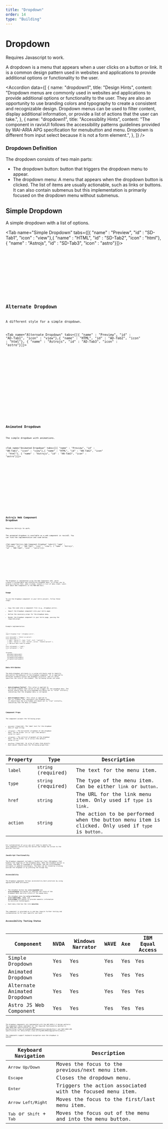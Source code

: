 ```yaml
---
title: "Dropdown"
order: 14
type: "Building"
---
```



# Dropdown

<Alert type="info">Requires Javascript to work.</Alert>

A dropdown is a menu that appears when a user clicks on a button or link. It is a common design pattern used in websites and applications to provide additional options or functionality to the user.

<Accordion
  data={[
    {
      name: "dropdown1",
      title: "Design Hints",
      content:
        "Dropdown menus are commonly used in websites and applications to provide additional options or functionality to the user. They are also an opportunity to use branding colors and typography to create a consistent and recognizable design. Dropdown menus can be used to filter content, display additional information, or provide a list of actions that the user can take.",
    },
    {
      name: "dropdown1",
      title: "Accessiblity Hints",
      content:
        "The component in ravixUI follows the accessibility patterns guidelines provided by WAI-ARIA APG specification for menubutton and menu. Dropdown is different from input select because it is not a form element.",
    },
  ]}
/>

### Dropdown Definition

The dropdown consists of two main parts:

- The dropdown button: button that triggers the dropdown menu to appear.
- The dropdown menu: A menu that appears when the dropdown button is clicked. The list of items are usually actionable, such as links or buttons. It can also contain submenus but this implementation is primarily focused on the dropdown menu without submenus.

## Simple Dropdown

A simple dropdown with a list of options.

<Tab name="Simple Dropdown" tabs={[{ "name" : "Preview", "id" : "SD-Tab1", "icon" : "view"},{ "name" : "HTML", "id" : "SD-Tab2", "icon" : "html"}, { "name" : "Astrojs", "id" : "SD-Tab3", "icon" : "astro"}]}>

<section id ="SD-Tab1-panel" role="tabpanel" data-role="tabpanel" aria-labelledby="SD-Tab1">
<div class="flex h-72 p-6 items-start justify-center">
<Dropdown />
</div>

</section>

<section id ="SD-Tab2-panel" role="tabpanel" data-role="tabpanel" class="hidden" aria-labelledby="SD-Tab2">

<Code code={DropdownCode} lang="html" wrap="true" data-pagefind-ignore />

</section>

<section id ="SD-Tab3-panel" role="tabpanel" data-role="tabpanel" class="hidden" aria-labelledby="SD-Tab3">

<Code
  code={DropdownCodeAstro}
  lang="astro"
  title="SimpleDropdown.astro"
  wrap="true"
  data-pagefind-ignore
/>

</section>

</Tab>

## Alternate Dropdown

A different style for a simple dropdown.

<Tab name="Alternate Dropdown" tabs={[{ "name" : "Preview", "id" : "AD-Tab1", "icon" : "view"},{ "name" : "HTML", "id" : "AD-Tab2", "icon" : "html"}, { "name" : "Astrojs", "id" : "AD-Tab3", "icon" : "astro"}]}>

<section id ="AD-Tab1-panel" role="tabpanel" data-role="tabpanel" aria-labelledby="AD-Tab1">
<div class="flex h-72 p-6 items-start justify-center">
<AltDropdown />
</div>

</section>

<section id ="AD-Tab2-panel" role="tabpanel" data-role="tabpanel" class="hidden" aria-labelledby="AD-Tab2">

<Code code={AltDropdownCode} lang="html" wrap="true" data-pagefind-ignore />

</section>

<section id ="AD-Tab3-panel" role="tabpanel" data-role="tabpanel" class="hidden" aria-labelledby="AD-Tab3">

<Code
  code={AltDropdownCodeAstro}
  lang="astro"
  title="AltDropdown.astro"
  wrap="true"
  data-pagefind-ignore
/>

</section>

</Tab>

## Animated Dropdown

The simple dropdown with animations.

<Tab name="Animated Dropdown" tabs={[{ "name" : "Preview", "id" : "AN-Tab1", "icon" : "view"},{ "name" : "HTML", "id" : "AN-Tab2", "icon" : "html"}, { "name" : "Astrojs", "id" : "AN-Tab3", "icon" : "astro"}]}>

<section id ="AN-Tab1-panel" role="tabpanel" data-role="tabpanel" aria-labelledby="AN-Tab1">
<div class="flex h-72 p-6 items-start justify-center">
<AnimatedDropdown />
</div>

</section>

<section id ="AN-Tab2-panel" role="tabpanel" data-role="tabpanel" class="hidden" aria-labelledby="AN-Tab2">

<Code
  code={AnimatedDropdownCode}
  lang="html"
  wrap="true"
  data-pagefind-ignore
/>

</section>

<section id ="AN-Tab3-panel" role="tabpanel" data-role="tabpanel" class="hidden" aria-labelledby="AN-Tab3">

<Code
  code={AnimatedDropdownCodeAstro}
  lang="astro"
  title="AnimatedDropdown.astro"
  wrap="true"
  data-pagefind-ignore
/>

</section>

</Tab>

## Astrojs Web Component Dropdown

<Alert heading="Info">Requires Astrojs to work.</Alert>

The animated dropdown is available as a web component in ravixUI. You can find the implementation and code below.

<Tab name="Astrojs Web Component Dropdown" tabs={[{ "name" : "Preview", "id" : "AWC-Tab1", "icon" : "view"}, { "name" : "Astrojs", "id" : "AWC-Tab3", "icon" : "astro"}]}>

<section id ="AWC-Tab1-panel" role="tabpanel" data-role="tabpanel" aria-labelledby="AWC-Tab1">
<div class="flex h-96 p-6 items-start justify-center">
<WCDropdown menuLabel="Dropdown" menuItems={[ {
    label: "Account Settings",
    type: "link",
    href: "#",
  },
  {
    label: "Profile",
    type: "link",
    href: "#",
  },
  {
    label: "Settings",
    type: "link",
    href: "#",
  },
  {
    label: "Notifications",
    type: "link",
    href: "#",
  },
  {
    label: "Help",
    type: "link",
    href: "#",
  },
  {
    label: "Logout",
    type: "button",
    action: "#",
  },
]} xAlignment="right" yAlignment="top"/>
</div>

</section>

<section id ="AWC-Tab3-panel" role="tabpanel" data-role="tabpanel" class="hidden" aria-labelledby="AWC-Tab3">

<Code
  code={AnimatedDropdownCodeAstro}
  lang="astro"
  title="WebComponentDropdown.astro"
  wrap="true"
  data-pagefind-ignore
/>

</section>

</Tab>

The Dropdown is implemented using the Web Components API, which creates a customizable and interactive dropdown menu. It allows you to display a button that, when clicked, reveals a list of menu items. Learn more about Web Components in the MDN Web Docs.

### Usage

To use the Dropdown component in your Astro project, follow these steps:

- Copy the code into a component file (e.g., Dropdown.astro).
- Import the Dropdown component into your Astro page.
- Define the necessary props for the dropdown menu.
- Render the Dropdown component in your Astro page, passing the required props.

Example implementation:

```astro title="YourPage.astro"
---
import Dropdown from "./Dropdown.astro";

const menuLabel = "Select an option";
const menuItems = [
  { label: "Option 1", type: "link", href: "/option1" },
  { label: "Option 2", type: "button", action: "/handle-option2" },
  // Add more menu items as needed
];
const xAlignment = "right";
const yAlignment = "top";
---

<Dropdown
  menuLabel={menuLabel}
  menuItems={menuItems}
  xAlignment={xAlignment}
  yAlignment={yAlignment}
/>
```

### Data Attributes

The data-dropdown attribute is a custom attribute used to identify and control the behavior of the dropdown component. It is applied to different elements within the dropdown structure, and its value specifies the role of the element. The following values are used:

- **data-dropdown="button"**: This value is applied to the button element that serves as the trigger for the dropdown menu. The button should have the aria-expanded attribute set to "false" initially, indicating that the dropdown menu is collapsed.

- **data-dropdown="menu"**: This value is applied to the `<ul>` element that represents the dropdown menu. It should have the aria-hidden attribute set to "true" initially, indicating that the menu is hidden.

### Component Props

The component accepts the following props:

- `menuLabel` (required): The label text for the dropdown menu of type string.
- `xAlignment` : The horizontal alignment of the dropdown menu. Can be either `left` or `right` (The default value is `right`).
- `yAlignment` : The vertical alignment of the dropdown menu. Can be either `top` or `bottom` (The default value is `top`)
- `menuItems` (required): An array of menu item objects. Each object should have the following properties:

| Property | Type                | Description                                                                                       |
| -------- | ------------------- | ------------------------------------------------------------------------------------------------- |
| `label`  | `string` (required) | The text for the menu item.                                                                       |
| `type`   | `string` (required) | The type of the menu item. Can be either `link` or `button`.                                      |
| `href`   | `string`            | The URL for the link menu item. Only used if `type` is `link`.                                    |
| `action` | `string`            | The action to be performed when the button menu item is clicked. Only used if `type` is `button`. |

For customization of `action` you will need to modify the form component controlling the button and change the action to the desired function.

### JavaScript Functionality

The Dropdown component includes a JavaScript class (XDropdown) that handles the toggling of the dropdown menu. When the dropdown button is clicked, the menu is expanded or collapsed, and the aria-expanded attribute is updated accordingly. The menu can be closed by clicking outside the dropdown or by pressing the Escape key.

### Accessibility

The Dropdown component follows accessibility best practices by using appropriate ARIA attributes:

- The dropdown button has **aria-expanded** and **aria-haspopup** attributes to indicate the state of the dropdown menu and also inform of the popup menu.
- The dropdown menu has **aria-orientation**, **aria-labelledby**, **role**, and **aria-hidden** attributes to provide semantic information to assistive technologies.
- Each menu item has the role **menuitem**.

The component is provided as-is and may require further testing and customization to fit your specific use case.

## Accessibility Testing Status

<TableWrapper>

| Component                   | NVDA | Windows Narrator | WAVE | Axe | IBM Equal Access |
| --------------------------- | ---- | ---------------- | ---- | --- | ---------------- |
| Simple Dropdown             | Yes  | Yes              | Yes  | Yes | Yes              |
| Animated Dropdown           | Yes  | Yes              | Yes  | Yes | Yes              |
| Alternate Animated Dropdown | Yes  | Yes              | Yes  | Yes | Yes              |
| Astro JS Web Component      | Yes  | Yes              | Yes  | Yes | Yes              |

</TableWrapper>
The dropdown components are implemented with the WAI-ARIA 1.2 design patterns.
The components above implement all the required functionality mention in
[WAI-ARIA APG specification for menu
button](https://www.w3.org/WAI/ARIA/apg/patterns/menubutton/) and [WAI-ARIA APG
specification for menu](https://www.w3.org/WAI/ARIA/apg/patterns/menu/).

The components support keyboard navigation once the dropdown is opened:

| Keyboard Navigation                                 | Description                                                |
| --------------------------------------------------- | ---------------------------------------------------------- |
| <kbd>Arrow Up/Down</kbd>                            | Moves the focus to the previous/next menu item.            |
| <kbd>Escape</kbd>                                   | Closes the dropdown menu.                                  |
| <kbd>Enter</kbd>                                    | Triggers the action associated with the focused menu item. |
| <kbd>Arrow Left/Right</kbd>                         | Moves the focus to the first/last menu item.               |
| <kbd>Tab</kbd> or <kbd>Shift</kbd> + <kbd>Tab</kbd> | Moves the focus out of the menu and into the menu button.  |
